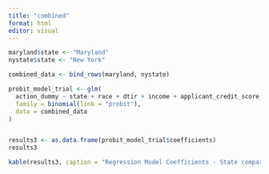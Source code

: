 ```yaml
---
title: "combined"
format: html
editor: visual
---
```


```r

maryland$state <- "Maryland"
nystate$state <- "New York"

combined_data <- bind_rows(maryland, nystate)

probit_model_trial <- glm(
  action_dummy ~ state + race + dtir + income + applicant_credit_score_type + loan_to_value_ratio, 
  family = binomial(link = "probit"), 
  data = combined_data
)


results3 <- as.data.frame(probit_model_trial$coefficients)
results3

kable(results3, caption = "Regression Model Coefficients - State comparison")

```
